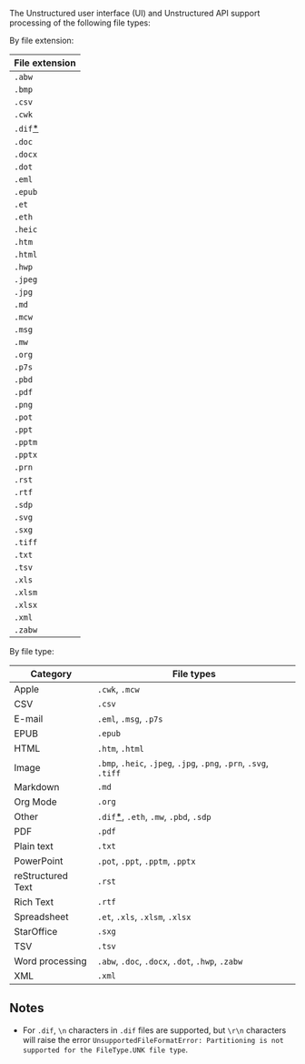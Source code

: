 The Unstructured user interface (UI) and Unstructured API support processing of the following file types:

By file extension:

| File extension |
| --- |
| `.abw` |
| `.bmp` |
| `.csv` |
| `.cwk` |
| `.dif`[*](#notes) |
| `.doc` |
| `.docx` |
| `.dot` |
| `.eml` |
| `.epub` |
| `.et` |
| `.eth` |
| `.heic` |
| `.htm` | 
| `.html` |
| `.hwp` |
| `.jpeg` |
| `.jpg` |
| `.md` |
| `.mcw` |
| `.msg` |
| `.mw` |
| `.org` |
| `.p7s` |
| `.pbd` |
| `.pdf` |
| `.png` |
| `.pot` |
| `.ppt` |
| `.pptm` |
| `.pptx` |
| `.prn` |
| `.rst` |
| `.rtf` |
| `.sdp` |
| `.svg` |
| `.sxg` |
| `.tiff` |
| `.txt` |
| `.tsv` |
| `.xls` |
| `.xlsm` |
| `.xlsx` |
| `.xml` |
| `.zabw` |

By file type:

| Category | File types |
| --- | --- |
| Apple | `.cwk`, `.mcw`
| CSV | `.csv` |
| E-mail | `.eml`, `.msg`, `.p7s` |
| EPUB | `.epub` |
| HTML | `.htm`, `.html` |
| Image | `.bmp`, `.heic`, `.jpeg`, `.jpg`, `.png`, `.prn`, `.svg`, `.tiff` |
| Markdown | `.md` |
| Org Mode | `.org` |
| Other | `.dif`[*](#notes), `.eth`, `.mw`, `.pbd`, `.sdp` |
| PDF | `.pdf` |
| Plain text | `.txt` |
| PowerPoint | `.pot`, `.ppt`, `.pptm`, `.pptx` |
| reStructured Text | `.rst` |
| Rich Text | `.rtf` |
| Spreadsheet | `.et`, `.xls`, `.xlsm`, `.xlsx` |
| StarOffice | `.sxg` |
| TSV | `.tsv` |
| Word processing | `.abw`, `.doc`, `.docx`, `.dot`, `.hwp`, `.zabw` |
| XML | `.xml` |

## Notes

* For `.dif`, `\n` characters in `.dif` files are supported, but `\r\n` characters will raise the error 
  `UnsupportedFileFormatError: Partitioning is not supported for the FileType.UNK file type`.
